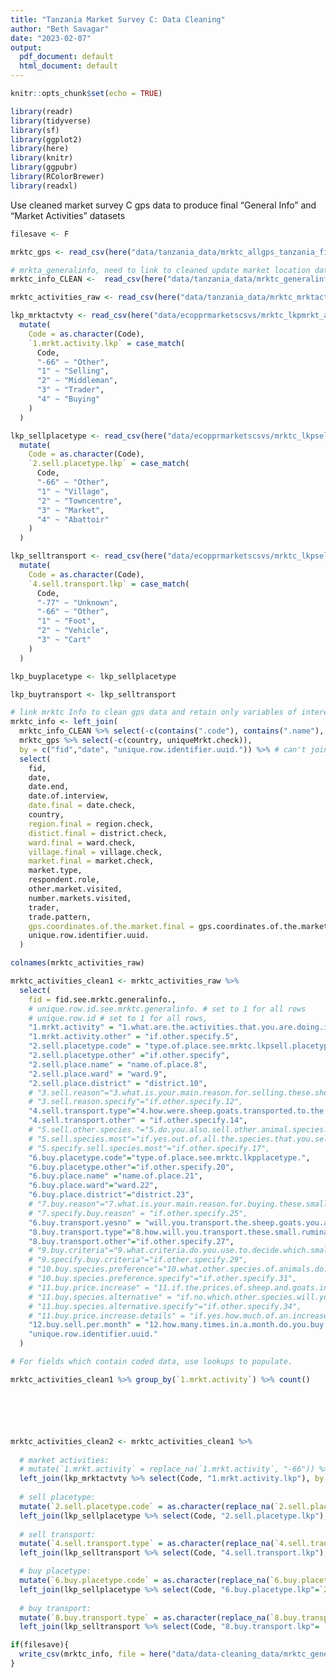 ```yaml
---
title: "Tanzania Market Survey C: Data Cleaning"
author: "Beth Savagar"
date: "2023-02-07"
output:
  pdf_document: default
  html_document: default
---
```


```r
knitr::opts_chunk$set(echo = TRUE)
```

```r
library(readr)
library(tidyverse)
library(sf)
library(ggplot2)
library(here)
library(knitr)
library(ggpubr)
library(RColorBrewer)
library(readxl)

```

Use cleaned market survey C gps data to produce final "General Info" and "Market Activities" datasets

```r

filesave <- F

mrktc_gps <- read_csv(here("data/tanzania_data/mrktc_allgps_tanzania_final.csv"))

# mrkta_generalinfo, need to link to cleaned update market location data
mrktc_info_CLEAN <-  read_csv(here("data/tanzania_data/mrktc_generalinfo_tanzania_CLEAN.csv")) %>% select(-c("...1"))

mrktc_activities_raw <- read_csv(here("data/tanzania_data/mrktc_mrktactivities_tanzania.csv"))
```

```r

lkp_mrktactvty <- read_csv(here("data/ecopprmarketscsvs/mrktc_lkpmrkt_actvty.csv")) %>%
  mutate(
    Code = as.character(Code),
    `1.mrkt.activity.lkp` = case_match(
      Code,
      "-66" ~ "Other",
      "1" ~ "Selling",
      "2" ~ "Middleman",
      "3" ~ "Trader",
      "4" ~ "Buying"
    )
  )

lkp_sellplacetype <- read_csv(here("data/ecopprmarketscsvs/mrktc_lkpsell_placetype.csv")) %>%
  mutate(
    Code = as.character(Code),
    `2.sell.placetype.lkp` = case_match(
      Code,
      "-66" ~ "Other",
      "1" ~ "Village",
      "2" ~ "Towncentre",
      "3" ~ "Market",
      "4" ~ "Abattoir"
    )
  )

lkp_selltransport <- read_csv(here("data/ecopprmarketscsvs/mrktc_lkpsell_trans.csv")) %>%
  mutate(
    Code = as.character(Code),
    `4.sell.transport.lkp` = case_match(
      Code,
      "-77" ~ "Unknown",
      "-66" ~ "Other",
      "1" ~ "Foot",
      "2" ~ "Vehicle",
      "3" ~ "Cart"
    )
  )

lkp_buyplacetype <- lkp_sellplacetype

lkp_buytransport <- lkp_selltransport

```

```r

# link mrktc Info to clean gps data and retain only variables of interest
mrktc_info <- left_join(
  mrktc_info_CLEAN %>% select(-c(contains(".code"), contains(".name"), contains("village"))),
  mrktc_gps %>% select(-c(country, uniqueMrkt.check)),
  by = c("fid","date", "unique.row.identifier.uuid.")) %>% # can't join by "gps.coordinates.of.the.market" as some rows of original data have no location.
  select(
    fid,
    date,
    date.end,
    date.of.interview,
    date.final = date.check,
    country,
    region.final = region.check,
    distict.final = district.check,
    ward.final = ward.check,
    village.final = village.check,
    market.final = market.check,
    market.type, 
    respondent.role,
    other.market.visited,
    number.markets.visited,
    trader,
    trade.pattern,
    gps.coordinates.of.the.market.final = gps.coordinates.of.the.market.y,
    unique.row.identifier.uuid.
  )

```

```r

colnames(mrktc_activities_raw)

mrktc_activities_clean1 <- mrktc_activities_raw %>%
  select(
    fid = fid.see.mrktc.generalinfo.,
    # unique.row.id.see.mrktc.generalinfo. # set to 1 for all rows
    # unique.row.id # set to 1 for all rows,
    "1.mrkt.activity" = "1.what.are.the.activities.that.you.are.doing.in.this.market.today.",
    "1.mrkt.activity.other" = "if.other.specify.5",
    "2.sell.placetype.code" = "type.of.place.see.mrktc.lkpsell.placetype.",
    "2.sell.placetype.other" ="if.other.specify",
    "2.sell.place.name" = "name.of.place.8",
    "2.sell.place.ward" = "ward.9",
    "2.sell.place.district" = "district.10",
    # "3.sell.reason"="3.what.is.your.main.reason.for.selling.these.sheep.and.or.goats.",
    # "3.sell.reason.specify"="if.other.specify.12",
    "4.sell.transport.type"="4.how.were.sheep.goats.transported.to.the.market.see.mrktc.lkpsell.trans.",
    "4.sell.transport.other" = "if.other.specify.14",
    # "5.sell.other.species."="5.do.you.also.sell.other.animal.species.apart.from.sheep.and.goats.",
    # "5.sell.species.most"="if.yes.out.of.all.the.species.that.you.sell.which.species.do.you.sell.the.most.",
    # "5.specify.sell.species.most"="if.other.specify.17",
    "6.buy.placetype.code"="type.of.place.see.mrktc.lkpplacetype.",
    "6.buy.placetype.other"="if.other.specify.20",
    "6.buy.place.name" ="name.of.place.21",
    "6.buy.place.ward"="ward.22",
    "6.buy.place.district"="district.23",
    # "7.buy.reason"="7.what.is.your.main.reason.for.buying.these.small.ruminants.",
    # "7.specify.buy.reason" = "if.other.specify.25",
    "6.buy.transport.yesno" = "will.you.transport.the.sheep.goats.you.are.buying.today.",
    "8.buy.transport.type"="8.how.will.you.transport.these.small.ruminants.that.you.are.buying.see.mrktc.lkpsell.trans.",
    "8.buy.transport.other"="if.other.specify.27",
    # "9.buy.criteria"="9.what.criteria.do.you.use.to.decide.which.small.ruminants.to.buy.",
    # "9.specify.buy.criteria"="if.other.specify.29",
    # "10.buy.species.preference"="10.what.other.species.of.animals.do.you.buy.apart.from.sheep.and.goats.",
    # "10.buy.species.preference.specify"="if.other.specify.31",
    # "11.buy.price.increase" = "11.if.the.prices.of.sheep.and.goats.increase.for.some.reason.e.g.a.shortage.of.animals.due.to.disease.will.you.still.buy.them.",
    # "11.buy.species.alternative" = "if.no.which.other.species.will.you.consider.instead.",
    # "11.buy.species.alternative.specify"="if.other.specify.34",
    # "11.buy.price.increase.details" = "if.yes.how.much.of.an.increase.in.the.current.price.of.sheep.and.goat.unit.price.of.live.animal.will.cause.you.to.change.your.purchasing.behaviour.to.another.animal.species",
    "12.buy.sell.per.month" = "12.how.many.times.in.a.month.do.you.buy.or.sell.sheep.and.or.goats.in.this.market.",
    "unique.row.identifier.uuid."   
  )

```

```r
# For fields which contain coded data, use lookups to populate. 

mrktc_activities_clean1 %>% group_by(`1.mrkt.activity`) %>% count()






mrktc_activities_clean2 <- mrktc_activities_clean1 %>%
  
  # market activities:
  # mutate(`1.mrkt.activity` = replace_na(`1.mrkt.activity`, "-66")) %>% # recode NAs as other
  left_join(lkp_mrktactvty %>% select(Code, "1.mrkt.activity.lkp"), by = c(`1.mrkt.activity` = "Code")) %>%
  
  # sell placetype:
  mutate(`2.sell.placetype.code` = as.character(replace_na(`2.sell.placetype.code`, -66))) %>% # recode NAs as other
  left_join(lkp_sellplacetype %>% select(Code, "2.sell.placetype.lkp"), by = c(`2.sell.placetype.code` = "Code")) %>%
  
  # sell transport:
  mutate(`4.sell.transport.type` = as.character(replace_na(`4.sell.transport.type`, -77))) %>% # recode NAs as unknown
  left_join(lkp_selltransport %>% select(Code, "4.sell.transport.lkp"), by = c(`4.sell.transport.type` = "Code")) %>%

  # buy placetype:
  mutate(`6.buy.placetype.code` = as.character(replace_na(`6.buy.placetype.code`, -66))) %>% # recode NAs as other
  left_join(lkp_sellplacetype %>% select(Code, "6.buy.placetype.lkp"=`2.sell.placetype.lkp`), by = c(`6.buy.placetype.code` = "Code")) %>%
  
  # buy transport:
  mutate(`8.buy.transport.type` = as.character(replace_na(`8.buy.transport.type`, -77))) %>% # recode NAs as unknown
  left_join(lkp_selltransport %>% select(Code, "8.buy.transport.lkp"= `4.sell.transport.lkp`), by = c(`8.buy.transport.type` = "Code"))

```

<!-- # what activities take place at market? -->
<!-- multiple.activities <- mrktc_activities_clean1 %>% distinct(`1.mrkt.activity`) %>% filter(!`1.mrkt.activity` %in% c("1","2","3","4","-66")) %>% pull() %>% sort() -->

<!-- activities.recode <- strsplit(multiple.activities, " ") %>% -->
<!--   lapply(.,sort) %>% -->
<!--   sapply(., function(x) -->
<!--     paste(x, collapse = '.') -->
<!--   ) -->

<!-- activities_recode <- data.frame(multiple.activities, activities.recode) -->

<!-- # recode activities so that multiple activities are coded as e.g. 1.2, -66.2.4 etc -->
<!-- mrktactivities_recode <- mrktc_activities_clean1 %>%  -->
<!--   left_join(activities_recode %>%  -->
<!--               rename(`1.mrkt.activity` = multiple.activities, -->
<!--                      `1.activities.recode` = activities.recode)) %>% -->
<!--   mutate(`1.activities.recode` = ifelse(is.na(`1.activities.recode`), `1.mrkt.activity`,`1.activities.recode`)) # %>% -->
<!-- # select(`1.activities.at.market`, `1.activities.recode`) -->

<!-- mrktactivities_recode %>% group_by(`1.activities.recode`) %>% count() -->


```r
if(filesave){
  write_csv(mrktc_info, file = here("data/data-cleaning_data/mrktc_generalinfo_tanzania_final.csv"))
}

```



